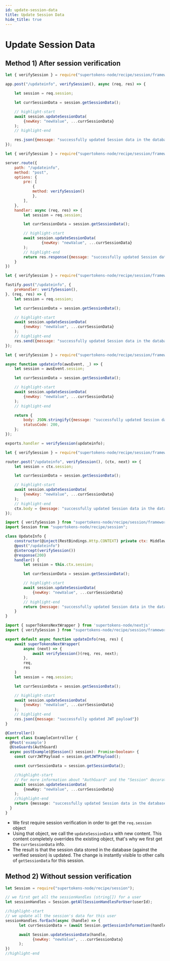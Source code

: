 ```yaml
---
id: update-session-data
title: Update Session Data
hide_title: true
---
```


<!-- COPY DOCS -->
<!-- ./session/common-customizations/sessions/update-session-data.mdx -->


# Update Session Data

## Method 1) After session verification

<BackendSDKTabs>
<TabItem value="nodejs">
<NodeJSFrameworkSubTabs>
<TabItem value="express">

```jsx
let { verifySession } = require("supertokens-node/recipe/session/framework/express");

app.post("/updateinfo", verifySession(), async (req, res) => {

    let session = req.session;

    let currSessionData = session.getSessionData();

    // highlight-start
    await session.updateSessionData(
        {newKey: "newValue", ...currSessionData}
    );
    // highlight-end

    res.json({message: "successfully updated Session data in the database"})
});
```
</TabItem>
<TabItem value="hapi">

```jsx
let { verifySession } = require("supertokens-node/recipe/session/framework/hapi");

server.route({
    path: "/updateinfo",
    method: "post",
    options: {
        pre: [
            {
            method: verifySession()
            },
        ],
    },
    handler: async (req, res) => {
        let session = req.session;

        let currSessionData = session.getSessionData();

        // highlight-start
        await session.updateSessionData(
                {newKey: "newValue", ...currSessionData}
        );
        // highlight-end
        return res.response({message: "successfully updated Session data in the database"}).code(200);
    }
})
```
</TabItem>
<TabItem value="fastify">

```jsx
let { verifySession } = require("supertokens-node/recipe/session/framework/fastify");

fastify.post("/updateinfo", {
    preHandler: verifySession(),
}, (req, res) => {
    let session = req.session;

    let currSessionData = session.getSessionData();

    // highlight-start
    await session.updateSessionData(
        {newKey: "newValue", ...currSessionData}
    );
    // highlight-end
    res.send({message: "successfully updated Session data in the database"});
});
```

</TabItem>
<TabItem value="awsLambda">

```jsx
let { verifySession } = require("supertokens-node/recipe/session/framework/awsLambda");

async function updateinfo(awsEvent, _) => {
    let session = awsEvent.session;

    let currSessionData = session.getSessionData();

    // highlight-start
    await session.updateSessionData(
        {newKey: "newValue", ...currSessionData}
    );
    // highlight-end

    return {
        body: JSON.stringify({message: "successfully updated Session data in the database"}),
        statusCode: 200,
    };
});

exports.handler = verifySession(updateinfo);

```

</TabItem>
<TabItem value="koa">

```jsx
let { verifySession } = require("supertokens-node/recipe/session/framework/koa");

router.post("/updateinfo", verifySession(), (ctx, next) => {
    let session = ctx.session;

    let currSessionData = session.getSessionData();

    // highlight-start
    await session.updateSessionData(
        {newKey: "newValue", ...currSessionData}
    );
    // highlight-end
    ctx.body = {message: "successfully updated Session data in the database"};
});
```

</TabItem>
<TabItem value="loopback">

```jsx
import { verifySession } from "supertokens-node/recipe/session/framework/loopback";
import Session from "supertokens-node/recipe/session";

class UpdateInfo {
    constructor(@inject(RestBindings.Http.CONTEXT) private ctx: MiddlewareContext) {}
    @post("/updateinfo")
    @intercept(verifySession())
    @response(200)
    handler() {
        let session = this.ctx.session;

        let currSessionData = session.getSessionData();

        // highlight-start
        await session.updateSessionData(
            {newKey: "newValue", ...currSessionData}
        );
        // highlight-end
        return {message: "successfully updated Session data in the database"};
    }
}
```

</TabItem>
<TabItem value="nextjs">

```jsx
import { superTokensNextWrapper } from 'supertokens-node/nextjs'
import { verifySession } from "supertokens-node/recipe/session/framework/express";

export default async function updateInfo(req, res) {
    await superTokensNextWrapper(
        async (next) => {
            await verifySession()(req, res, next);
        },
        req,
        res
    )
    let session = req.session;

    let currSessionData = session.getSessionData();

    // highlight-start
    await session.updateSessionData(
        {newKey: "newValue", ...currSessionData}
    );
    // highlight-end
    res.json({message: "successfully updated JWT payload"})
}
```
</TabItem>
<TabItem value="nestjs">

```ts
@Controller()
export class ExampleController {
  @Post('example')
  @UseGuards(AuthGuard)
  async postExample(@Session() session): Promise<boolean> {
    const currJWTPayload = session.getJWTPayload();

    const currSessionData = session.getSessionData();

    //highlight-start
    // For more information about "AuthGuard" and the "Session" decorator please read our NestJS guide.
    await session.updateSessionData(
        {newKey: "newValue", ...currSessionData}
    );
    //highlight-end
    return {message: "successfully updated Session data in the database"};
  }
}
```
</TabItem>
</NodeJSFrameworkSubTabs>
</TabItem>
</BackendSDKTabs>

- We first require session verification in order to get the `req.session` object
- Using that object, we call the `updateSessionData` with new content. This content completely overrides the existing object, that's why we first get the `currSessionData` info.
- The result is that the session data stored in the database (against the verified session) is updated. The change is instantly visible to other calls of `getSessionData` for this session.


## Method 2) Without session verification

<BackendSDKTabs>
<TabItem value="nodejs">

```jsx
let Session = require("supertokens-node/recipe/session");

// we first get all the sessionHandles (string[]) for a user
let sessionHandles = Session.getAllSessionHandlesForUser(userId);

//highlight-start
// we update all the session's data for this user
sessionHandles.forEach(async (handle) => {
      let currSessionData = (await Session.getSessionInformation(handle)).sessionData;

      await Session.updateSessionData(handle, 
            {newKey: "newValue", ...currSessionData}
      );
})
//highlight-end
```
</TabItem>
</BackendSDKTabs>
